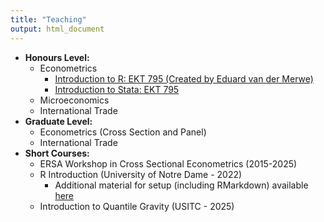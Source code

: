 ---
title: "Teaching"
output: html_document
---

<!-- Google tag (gtag.js) -->
<script async src="https://www.googletagmanager.com/gtag/js?id=G-FEVK27LWND"></script>
<script>
  window.dataLayer = window.dataLayer || [];
  function gtag(){dataLayer.push(arguments);}
  gtag('js', new Date());
  gtag('config', 'G-FEVK27LWND');
</script>


- **Honours Level:**
  - Econometrics
    - [Introduction to R: EKT 795 (Created by Eduard van der Merwe)](https://drive.google.com/drive/folders/1eiTd0ZcpTPae0Z89AFLKPtMIhTnciUM3?usp=drive_link)
    - [Introduction to Stata: EKT 795](https://drive.google.com/drive/folders/1FPnumlSxkKO3raxLevHkms6WJb3IIcpt?usp=sharing)
  - Microeconomics
  - International Trade
- **Graduate Level:**
  - Econometrics (Cross Section and Panel)
  - International Trade
- **Short Courses:**
  - ERSA Workshop in Cross Sectional Econometrics (2015-2025)
  - R Introduction (University of Notre Dame - 2022)
    - Additional material for setup (including RMarkdown) available [here](setup-guide.html)
  - Introduction to Quantile Gravity (USITC - 2025)